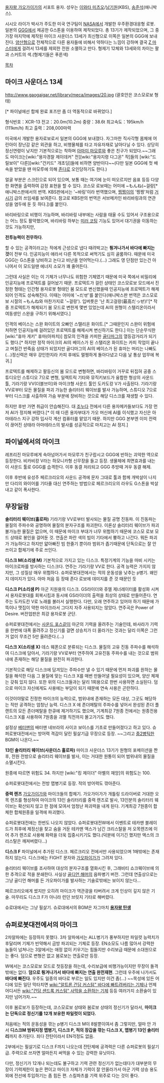 [[용자왕 가오가이가]]의 서포트 용자. 성우는 [[이와타 미츠오]]/[[남기원]](KBS), [[송준석]](애니박스).

시시오 라이가 박사가 주도한 미국 연구팀이 [[NASA]]에서 개발한 우주환경대응형 로봇. 일본의 [[GGG]]에서 제공한 G스톤을 이용하여 제작되었다. 총 13기가 제작되었으며, 그 중 가장 마지막에 제작된 마이크 사운더스 13세가 최신형으로 이쪽은 일본의 GGG에 보내진다. [[양산형]]으로 전체적으로 다른 용자들에 비해서 약하다는 느낌이 강하며 결국 [[Z 마스터]]에게 걸려서 13세를 제외한 전원 소멸하고 만다. 형제기 12체와 13세와의 차이는 팔과 스커트의 색.(형제기들은 푸른색) 

[[목차]]
== 마이크 사운더스 13세 ==
http://www.gaogaigar.net/library/meca/images/20.jpg
(괄호안은 코스모로보 형태)

{{{#!html
<iframe width="420" height="315" src="//www.youtube.com/embed/jdLRbhpWYiI" frameborder="0" allowfullscreen></iframe>
}}} [* 파이널에선 합체 완료 포즈만 좀 더 역동적으로 바뀌었다.]

형식번호：XCR-13
전고：20.0m(10.2m)
중량：38.6t
최고속도：195km/h (111km/h)
최고 출력：208,000마력

미국에서 개발한 용자로보로서 일본의 GGG에 보내졌다. 자그마한 직사각형 몸체에 어린아이 장난감 같은 외관을 하고, 비행물체를 타고 자유자재로 날아다닐 수 있다. 상당히 정신연령이 낮지만 기본적으로는 착하며 [[아마미 마모루]]와 좋은 친구가 되었다.~~그래도 마이크는[wiki:"용자경찰 제이데커" 전][wiki:"용자지령 다그온" 작]들의  [wiki:"드릴보이" 다른][wiki:"건키드" 개초딩]들에 비하면 양반이다~~(다만 일본 GGG에 첫 배속을 받았을 땐 마모루에 의해 [[존다]]로 오인당하기도 한다.)

얼굴 부분은 스크린으로 되어 있으며, 보통 때는 여기에 눈이 떠오르지만 음표 등등 다양한 화면을 출력하여 감정 표현을 할 수 있다. 코스모 로보때는 어미에 ~もんね(~걸랑[* 애니박스판에서의 번역. KBS판에서는 '~바링'이라 번역했으며, [[찡찡이]]의 '찡찡'처럼 [[거시기]] 급의 쓰임새를 보여준다. 참고로 KBS판의 번역은 서브메카인 바리바링과의 연관성을 염두에 둔 듯 하다.])를 붙인다. 

바리바링으로 비행이 가능하며, 바리바링 내부에는 사람을 태울 수도 있어서 구조용으로는 어느 정도 활약했으며, 바리바링 하부는 [[미러 코팅]] 기능도 있어서 대기권을 이동하는 것도 가능하지만,

'''전투능력이 전무하다'''. 

할 수 있는 공격이라고는 적에게 근성으로 냅다 때려박고는 '''튕겨나가서 바다에 빠지는 것'''이 전부 다. 인공지능이 애라서 다른 목적으로 써먹기도 심히 골룸하다. 때문에 미국 GGG는 G스톤을 낭비하고 논다고 비난을 얻어먹는다.(...) 그래도 영 단점만 있는건 아니여서 이 모드일땐 에너지 소모가 꽤 줄어든다. 

그런데 사실은 이는 이 기체가 너무나도 위험한 기체였기 때문에 미국 쪽에서 비밀리에 인공지능에 프로텍트를 걸어놨기 때문. 프로텍트가 걸린 상태인 코스모로보 모드에서 진정한 형태는 인간형 용자로봇 형태인 붐 모드로 변신했을때 인공지능에 프로텍트가 해제되어 인격도 성숙해진다. 이때는 어미에 '~だぜ'를 붙인다(애니박스판 번역은 코스모로보 시절의 ~もんね와 마찬가지로 '~걸랑'). 입버릇은 '난 최고걸랑(最高だっぜ)!'[* 작중 프로텍트가 해제되기 붐 모드로 변한게 몇번 있었는데 AI의 원형이 스텔리온이라서 여동생인 스완을 구하기 위해서였다.]

인격의 베이스는 스완 화이트의 오빠인 스탤리온 화이트.[* 그때문인지 스완이 위험에 처하면 인공지능에 걸려있던 프로텍트를 해제시켜 변신하기도 한다.] 이는 단순무식한 [wiki:"휴마 게키" 휴마(아파치)] 참모의 인격을 카피한 [[골디마그]]의 열등감거리가 되기도 했다.[* 하지만 정작 마이크의 AI의 베이스가 된 스탤리온 화이트는 카피 작업이 끝나고 며칠간 반죽음 상태가 되었지만 골디마그의 AI의 베이스가 된 휴마는 머리는 나빠도(...)정신력은 매우 강인한지라 카피 후에도 멀쩡하게 돌아다녔고 다음 날 통상 업무에 복귀.]

프로텍트를 해제하고 팔등신의 붐 모드로 변형하면, 바리바링이 거꾸로 뒤집혀 공중 스튜디오인 스튜디오 7으로 변형, 일렉트릭 기타와 뮤직키보드가 융합한 형상의 사운드 툴, 기라기랑 VV(더블브이)와 마이크형 사운드 툴인 도카도캉 V가 사출된다. 기라기랑 VV로부터 모든 물질을 파괴 가능한 솔리터리 웨이브를 발사 가능하며, 스튜디오 7으로부터 디스크를 사출하여 가슴 부분에 장비하는 것으로 해당 디스크를 재생할 수 있다.

하지만 후반 가면 취급이 안습해진다. 대 [[조누다]] 전에서 다른 용자메카들보다도 가장 먼저 AI가 정지해 버렸다.[* 이 때 다른 용자부대가 가오 머신에 AI를 이식했고 자신은 아마테라스 지구 강하 입사각 계산 컴퓨터를 맡았기 때문. 하지만 GGG 본부엔 이미 전력이 끊어진 상태라 아마테라스의 발사를 성공적으로 마치고는 AI 정지.]
 
== 파이널에서의 마이크 ==
레프리진 마모루에게 속아넘어가서 마모루가 친구랍시고 GGG에 반하는 괴악한 역으로 등장한다. 비카비캉 V라는 하모니카형 신무장을 들고 등장. 생물체에 최면효과를 내는 이 사운드 툴로 GGG를 습격한다. 이후 동결 처리되고 GGG 추방때 겨우 동결 해제.

이후 후반에 유성주 페르크리오의 사운드 공격에 문자 그대로 툴과 함께 개박살이 나지만 다리의 와이어를 기타줄 대신 연주하는 방법으로 페르크리오의 라우도 G스톤을 박살내고 같이 폭사한다. 

== 무장일람 ==
'''솔리터리 웨이브(홀로파)'''
기라기랑 VV로부터 발사되는 물질 공명 진동파. 이 진동파는 물질의 주파수와 공명하여 물질의 분자구조를 파괴한다. 이론상 솔리터리 웨이브가 파괴 불가능한 물질은 없으며, 이 때문에 마이크 부대가 너무 위험하기 때문에 코스모 로보 모드 상태로 봉인을 걸어둔 것. 연출은 파란 색의 빔이 기타에서 쁑하고 나간다. 뭐든 파괴가 가능하다고 하지만 얇아빠진 빔 한줄기 뿐이라 범위가 좁기때문에 단독으로는 잘 안쓰이고 합체기에 주로 쓰인다. 

'''디스크 M(소리샘 M)'''
기본적으로 가지고 있는 디스크. 특정기계의 기능을 마비 시키는 마이크로파를 방사하는 디스크다. 연주는 기라기랑 VV로 한다. 공격 능력은 가지지 않지만, 그 성질상 매우 위험하다. 슈퍼로봇대전에서는 적의 운동성을 낮추는 p병기. 왜인지 데미지가 있다. 아마 처음 등 장때 존다 로보에 데미지를 준 것 때문인 듯

'''디스크 P(소리샘 P)'''
아군 지원용의 디스크. GS라이더와 쥬엘 제너레이터를 활성화 시켜서 용자로봇대를 회복시킴과 동시에 GS라이더의 출력을 최상의 상태로 만들어준다. 연주는 도카도칸 V로 노래를 불러서 실행한다. 다만, 오래 연주하고 있어야 하기 때문에 가뜩이나 맷집이 약한 마이크라서 그다지 자주 사용되지는 않았다. 연주곡은 Power of Desire. 버전업판은 최강 용자로봇 군단.

슈퍼로봇대전에서는 [[사운드 포스]]같이 아군의 기력을 올려주는 기술인데, 바사라가 기력을 한번에 대폭 올려주고 정신기를 걸면 상승치가 더 올라가는 것과는 달리 이쪽은 그런거 없이 무조건 5만 올려준다.(...)

'''디스크 X(소리샘 X)'''
데스 웨폰으로 분류되는 디스크. 물질의 고유 진동 주파수를 해석하여 디스크에 담아서, 기라기랑 VV로부터 연주하여 고유진동 주파수를 내는 것으로 범위내에 존재하는 해당 물질을 완전히 파괴한다.

기본적으로 해당 디스크에 담겨있는 주파수만 낼 수 있기 때문에 먼저 파괴를 원하는 물질을 해석한 다음 그 물질에 맞는 디스크 X를 매번 만들어낼 필요성이 있으며, 양산 체재는 갖춰 있지 않다. 또한 위의 디스크들과는 달리 1회용으로 한번 사용하면 소실된다. 덤으로 마이크 자신에게도 사용에는 부담이 되기 때문에 연속 사용은 곤란하다. 

이것이야말로 진정한 마이크의 능력으로, 범위내에 존재하는 모든 대상, 그곳도 해당하는 적만 공격하는 엄청난 능력. 디스크 X 에 존더메탈의 주파수를 넣어서 완성된 존더 플랜트의 모든 존더메탈을 한큐에 제거하기도 했으며, 기계최강 7원종 전에서는 원종전용 디스크 X를 사용하여 7원종을 괴멸 직전까지 몰고가기도 했다.

설정상 [[베터맨]]의 배터맨 네브라의 사이코 보이스를 기초로 만들어졌다고 하고 있다. 
슈퍼로봇대전에서는 방어력 격감이 달린 필살기급 무장으로 등장. ~~그리고 [[중2병]]틱한 BGM이 나온다.~~

'''13인 솔리터리 웨이브(사운더스 홀로파)'''
마이크 사운더스 13기가 원형의 포메이션을 짠 후, 전원 전방으로 솔리터리 웨이브를 발사, 이는 거대한 원통이 되어 범위내의 물질을 소멸시킨다. 

원종에 따르면 위험도 34. 하지만 [wiki:"킹 제이더" 아벨의 재앙]의 위험도는 100. 

슈퍼로봇대전에서는 전방 맵병기로 등장. 적의 방어력도 깎아준다.

'''중력 렌즈'''
[[가오가이가]]와 마이크들의 합체기. 가오가이가가 개틀링 드라이버로 거대한 오목 렌즈를 형성하여 마이크의 13인 솔리터리를 중력 렌즈로 발사, 13인분의 솔리터리 웨이브는 확산되지 않고 한 점에 모여서 엄청난 파괴력을 내게 된다. 기계최강 7원종이 합체한 합체원종을 일격에 파괴했다.

슈퍼로봇대전에는 한번도 나오지 않았다. 슈퍼로봇대전W에서 이벤트로 테카맨 블레이드가 최후에 제정신을 찾고 숨을 거둔 테카맨 액스가 남긴 크리스탈을 저 오목렌즈에 이어 추가 렌즈로 사용해 화력을 더욱 집중시키기도 했다.(덕분에 이기긴 했지만 액스의 크리스탈은 깨져버렸다...)

'''디스크 F'''
파이널에서 추가된 디스크. 페르크리오 전에서만 사용되었으며 1매밖에는 존재하지 않는다. 디스크에는 FIGHT 문자와 [[가오파이가]]가 그려져 있다.

솔리터리 웨이브를 조사하여 대상의 분자구조를 열화시킨 후, 그래비티 쇼크웨이브에 의한 추격으로 적을 분쇄한다. 사실상 [[골디언 해머]]의 음파병기 버전. 그런데 연출상으로는 그냥 골디언 해머를 든 가오파이가를 발사하는 기술로밖에는 보이지 않는다...

페르크리오에게 썼지만 오히려 마이크가 역관광을 타버려서 크게 인상이 깊지 않은 기술. 마무리도 디스크 F가 아니라 런던 브릿지 기타로 해버렸다.

슈로대에서는 그냥 필살기. 슈로대에서의 BGM은 자그마치 '''[[용자왕 탄생]]'''
== 슈퍼로봇대전에서의 마이크 ==
2차알파에는 등장하지 못했다. 3차 알파에서는 ALL병기가 풍부하지만 파일럿 능력치가 후달리며 기체가 빈약해서 금방 파괴되는 기체로 등장. EN소모도 나름 많아서 강력한 놈들이 넘쳐나는 3알에서는 애정 없이 키우기는 힘들지만 수리보급 때문에 소대원으로는 좋다. 덤으로 변형은 없고 붐로보는 연출로만 등장.

W에서는 코스모로보 모드로 첫등장을 하는데, 수리보급에 비행가능이지만 무장이 돌격 밖에는 없다. '''덤으로 튕겨나가서 바다에 빠지는 연출 완전재현'''. 그런데 우주에 나가서도 '''바다에 빠진다'''. 우주도 일종의 바다로 부르는 일도 있지만 이건 좀(...) ~~목성에 있든 어디에 있든 일단 막타치면 [[wiki:"알트론 건담 커스텀" 바다에 빠트려버리는 기체]]나 언제 어디서든 [[wiki:"건담 샌드록 커스텀" 사막을 소환하는 기체]] 등등 여러가지 소환술이 있지만 넘어가자.~~

이후 붐로보가 등장하는데, 코스모로보 상태와 붐로보 상태의 정신기가 달라서, '''마이크는 단독으로 정신기를 12개 보유한 파일럿이 되었다.'''

처음에는 적의 운동성을 깎는 p병기 디스크 M이 8발뿐이여서 좀 그렇지만, 얼마 안 가서 '''디스크M 범위지정 맵병기, 디스크 P, 적의 장갑을 깎는 디스크 X, 맵병기 13인 솔리터리'''까지 추가된다. 죄다 잔탄이라서 EN걱정도 없음.

2부에서는 필살기로 디스크 F까지 나오는데 잔탄제에 공격력은 다른 슈퍼로봇의 필살기급. 주력으로 쓰자면 얼마든지 써먹을 수 있는 강력한 유닛이다. 

다만, 정신기가 12개나 되는데도 불구하고 기력 관련 정신기가 없는데다가 대부분의 무장이 기력제한이 높은 편이고 마이크 자체가 기력이 잘 안올라가서 아군 기력 상승 용도 외에 전선에 투입하기는 좀 힘든 편. 스킬파츠를 기력 위주로 다는 것이 좋다.
